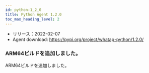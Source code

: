 ```yaml
---
id: python-1_2_0
title: Python Agent 1.2.0
toc_max_heading_level: 2
---
```



-   リリース：2022-02-07
-   Agent download: https://pypi.org/project/whatap-python/1.2.0/

### ARM64ビルドを追加しました。

ARM64ビルドを追加しました。
